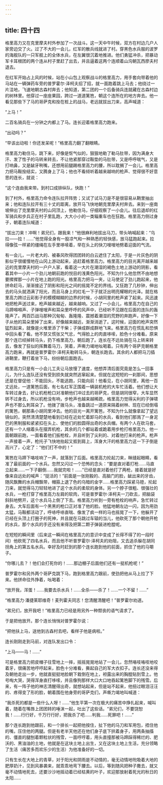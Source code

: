 ```yaml
---
---
---
```

title: 四十四
---




格里高力又在克里摩夫村外参加了一次战斗。这一天中午时候，双方在村边几户人家旁边交了火。过了不大的一会儿，红军的散兵线就进了村。穿黑色水兵服的波罗的海舰队的一只军舰上的全体水兵，在左翼很沉着地推进。他们勇猛冲杀，把暴动军卡耳根团的两个连从村子里赶了出去，并且逼着这两个连顺着山沟朝瓦西廖夫村退去。

在红军开始占上风的时候，站在小山包上观察战斗的格里高力，用手套向带着他的马站在一辆弹药车旁的普罗霍尔·泽柯夫招了招，就一面跑着跳上马去；他绕过一片洼地，飞速地朝古森村奔去；他知道，第二团的一个后备骑兵连就藏在古森村边的树林里。他穿过一座座果园，跨过一道道篱笆，朝这个连所在的地方奔去。他一看见那些下了马的哥萨克和拴在桩上的战马，老远就拔出刀来，高声喊道：

“上马！”

二百名骑兵在一分钟之内都上了马。连长迎着格里高力跑来。

“出动吗？”

“早该出动啦！你还发呆呢！”格里高力翻了翻眼睛。

格里高力勒住马，跳下来，好像是怄气似的，狠狠地勒了勒马肚带，因为满身大汗、发了性子的马转来转去，不让他紧那穿过鞍垫的马肚带，又是呼呼喘气，又是打响鼻，又是龇牙咧嘴，还想用前腿踢格里高力的腰，所以耽搁了一会儿。格里高力把马鞍拴结实，又腾身上了马；他也不看倾听着越来越响的枪声、觉得很不好意思的连长，就说：

“这个连由我来带。到村口成排纵队，快跑！”

到了村外，格里高力命令连队拉开阵势；又试了试马刀是不是很容易从鞘里抽出来；他和连队拉开有三十丈的距离，放开马飞快地朝克里摩夫村奔去。来到一座南坡伸出了克里摩夫村的山冈顶上，他勒住马，仔细观察了一小会儿。往后退却的红军骑兵和步兵正在村子里乱跑，大大小小的一类辎重车也在狂跑。格里高力侧过身子，朝着连队喊道：

“拔出刀来！冲啊！弟兄们，跟我来！”他很麻利地拔出马刀，带头呐喊起来：“乌拉——拉！……”他觉得全身有一股凉气和一种熟悉的轻快感，放马猛跑起来。拉得像弦一样紧的缰绳在左手里哆嗦着，举在头上的快刀嗖嗖地劈着迎面的气流。

有一会儿，一片老大的、被春风吹得团团转的白云遮住了太阳，于是一片灰色的阴影似乎很缓慢地在山冈上游动起来，追赶着格里高力。格里高力的目光离开越来越近的克里摩夫村的一户户人家，看着这一大片在潮湿的褐色土地上游动的阴影，看着其中一小片一个劲儿地朝前跑的悦目的浅黄色阳光。不知为什么他忽然不由地想要撵撵那一小片在地上跑的阳光。格里高力把马一夹，让马使足了劲儿跑起来，他拼命赶马，渐渐接近了阴影和阳光之间的摇晃不定的界线。又狂跑了几秒钟，伸出去的马头就洒满了阳光，而且马身上的红毛一下子就泛出明亮耀眼的光泽。就在格里高力跨过云彩影子的模模糊糊的边界的时候，小胡同里的枪声紧了起来。风迅速地把枪声送过来，枪声越来越近，越来越响。又过了一小会儿，格里高力在自己的马蹄嘚嘚声、子弹嗖嗖声和耳朵里呼呼的风声中，已经听不见跟在后面的连队的轰隆声了。两百匹战马那种沉甸甸、轰隆隆、震撼着潮湿的荒野的奔跑声，好像一下子从他的耳朵里掉了出来，好像越来越远，渐渐消逝了。这时候，迎面的枪声突然猛烈起来，就像是火堆里添了干柴；子弹成群成群地飞来。格里高力在慌乱和恐惧中回头看了看。他不禁又慌张又气忿，气得脸上的肉直哆嗦，脸色十分难看。原来那个连已经掉转马头，扔下格里高力，朝后跑了。连长在不远处骑在马上转来转去，像发了狂似的挥舞着马刀，哭着，声嘶力竭地吆喝着。只有两个哥萨克朝格里高力跑来，再就是普罗霍尔·泽柯夫勒转马头，朝连长跑去。其余的人都把马刀插进鞘里，鞭打着坐下马，纷纷朝后面跑去。

格里高力只是有一小会儿工夫让马放慢了速度，他想弄清后面究竟是怎么一回事儿，为什么连队还没有受到损失就突然逃窜起来。但就在这短短的一刹那间，思想还是在督促他：不能回头，不能逃跑，只能向前！他看见，在小胡同里，离他一百丈远处，一道篱笆后面，有七名红军正围着一辆装机枪的大车忙活着。他们想让大车转过身去，好让机枪枪口对准朝他们冲过去的哥萨克，但是胡同很窄，大车显然转不过身去，所以机枪没有响，步枪声也越来越稀疏，格里高力觉得尖利的子弹啸声也不那么刺耳朵了。他拨了拨马头，准备跳过一道原来隔着树林、现在已经倒塌的篱笆，朝那条小胡同里冲去。他的目光一离开篱笆，不知为什么就像拿起了望远镜似的，突然清清楚楚地看到已经在近处忙着卸马的水兵，看到他们那溅了一身泥巴的黑制服和紧紧扣在头上、使他们的脸圆得出奇的水兵帽。有两个人在砍马套，还有一个人缩着头在摆弄机枪，其余的几个都站着或跪着用步枪打格里高力。他一面朝跟前跑，一面看着他们扳枪栓，并且听到了尖利的、对着他打来的枪声。枪声一声接着一声，枪托子飞快地抬起又抵到肩上，浑身大汗的格里高力这一下子倒是高兴了，心定了：“他们打不中的！”

篱笆在马蹄下咯吱响了一声，就落到了后面。格里高力抡起刀来，眯缝起眼睛，看准了最前面的一个水兵。忽然又闪过一个恐怖的念头：“要是直对着打枪……马直立起来……一下子翻倒……我就完啦！……”已经是直对着他打了两枪，接着就是好像来自远处的喊声：“捉活的！”前面是一张刚毅的、高脑门的脸，龇出来的牙齿，随风飘舞的水兵帽飘带，帽箍上退了色的乌暗的金字……格里高力踩紧马镫，抡起刀来，就觉得马刀轻轻地进了这个水兵的柔软的身体。另一个脖子很粗、很强壮的水兵，一枪打穿了格里高力左肩的软肉，可是普罗霍尔·泽柯夫一刀砍去，把脑袋斜斜地劈开，这个水兵马上倒了下去。格里高力听到一旁有枪栓的响声，急忙转过身去。大车后面有一个黑黑的枪口正对准了他的脸。他猛地朝左边一闪，因为用劲太猛，马鞍都活动了，呼哧呼哧直喘、像发了疯一样的马也摇晃了一下，他躲开了已经在头顶上打圈子的死神，并且就在马跳过车辕的当儿，他砍死了那个朝他开枪的水兵，那个水兵的手还没有来得及把第二颗子弹装进枪膛呢。

在短短的瞬间里（后来这一瞬间在格里高力的意识中变成了长得不得了的一段时间）他砍死了四名水兵，而且他不听普罗霍尔·泽柯夫的劝阻，又去追杀躲在胡同拐角上的第五名水兵。幸好及时赶到的那个连长跑到他的前面，抓住了他的马嚼子。

“你哪儿去？！他们会打死你的！……那边棚子后面他们还有一挺机枪呢！”

普罗霍尔和另外两个哥萨克跳下马，跑到格里高力跟前，使劲把他从马上拉了下来。他拼命往外挣着，吆喝着：

“放开我，浑蛋！……我要去杀水兵！……全杀——杀了！……一个不留！……”

“格里高力·潘捷莱耶维奇！麦列霍夫同志！您清醒清醒吧！”普罗霍尔劝道。

“弟兄们，放开我吧！”格里高力已经是用另外一种颓丧的语气请求了。

于是把他放开。那个连长悄悄对普罗霍尔说：

“把他扶上马，送他到古森村去吧，看样子他是病啦。”

连长刚刚走到马前，对连队发出口令：

“上马——马！……”

可是格里高力把皮帽子往雪地上一摔，摇摇晃晃地站了一会儿，忽然咯吱咯吱地咬着牙，很痛苦地哼哼起来，脸色十分难看，撕起自己的军大衣扣子。连长还没来得及朝他走出一步，他就直挺挺地脸朝下栽倒在地上，袒露出来的胸膛贴到雪上。他号啕大哭，哭得浑身直打哆嗦，并且像狗那样大口大口地吞起篱笆脚下的残雪。后来，有一阵子他的神志清醒得出奇，就想站起来，但是站不起来，他扭过眼泪汪汪的、疼得变了形的脸，朝着围在他身旁的哥萨克们，声嘶力竭地叫喊道：

“我杀死的都是一些什么人呀！……”他生平第一次在极大的痛苦中挣扎起来，喊叫着，随着在嘴唇上团团转的唾沫一起，吐出了这些话。“弟兄们，不要饶恕我！……行行好，千万行行好，把我杀了吧……判我……死罪吧！……”

那个连长跑到他跟前，和一个排长一起把他按住，扯下他的马刀和军用包，捂住他的嘴，压住他的两腿。但是有老半天他还在他们身子底下拱着身子，用两条抽搐的、僵直的腿刨着颗粒状的残雪，一面哼哼着，用头直撞那被马蹄踩得稀烂的、肥沃的、黑油油的土地，他就是在这块土地上出生，又在这块土地上生活，充分领略了生活（痛苦多而欢乐少的生活）为他准备好的一切。

只有生长在大地上的青草，对于阳光和阴雨是不动情的，毫无动情地吮吸着大地的肥厚奶汁，见到风暴袭来，就乖乖地弯下腰去。以后，等到随风把种子撒去，就又毫不动情地死去，还要沙沙地摇动着已经枯黄的叶子，欢迎那放射着死光的秋日的太阳……